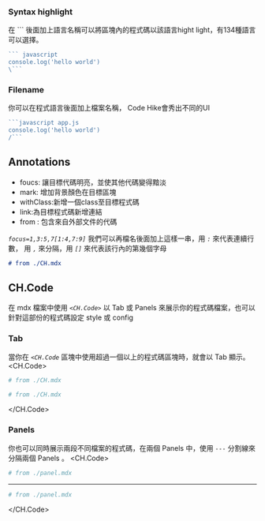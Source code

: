 ### Syntax highlight
在 ``` 後面加上語言名稱可以將區塊內的程式碼以該語言hight light，有134種語言可以選擇。
```javascript mark=1[5:14],3 focus=1
``` javascript
console.log('hello world')
\```
```

### Filename
你可以在程式語言後面加上檔案名稱， Code Hike會秀出不同的UI
```javascript app.js  mark=1[15:20] focus=1
```javascript app.js
console.log('hello world')
/```
```

## Annotations
* foucs: 讓目標代碼明亮，並使其他代碼變得黯淡
* mark: 增加背景顏色在目標區塊
* withClass:新增一個class至目標程式碼
* link:為目標程式碼新增連結
* from : 包含來自外部文件的代碼

_`focus=1,3:5,7[1:4,7:9]`_ 我們可以再檔名後面加上這樣一串，用 _`:`_ 來代表連續行數， 用 _`,`_ 來分隔，用 _`[]`_ 來代表該行內的第幾個字母


```markdown tab.mdx
# from ./CH.mdx
```

## CH.Code
在 mdx 檔案中使用 _`<CH.Code>`_ 以 Tab 或 Panels 來展示你的程式碼檔案，也可以針對這部份的程式碼設定 style 或 config
### Tab 
當你在 _`<CH.Code`_ 區塊中使用超過一個以上的程式碼區塊時，就會以 Tab 顯示。
<CH.Code>
```py one.py
# from ./CH.mdx
```
```py two.py
# from ./CH.mdx
```

</CH.Code>
### Panels 
你也可以同時展示兩段不同檔案的程式碼，在兩個 Panels 中，使用 _`---`_ 分割線來分隔兩個 Panels 。
<CH.Code>
```py one.py
# from ./panel.mdx
```
---
```py two.py
# from ./panel.mdx
```

</CH.Code>

